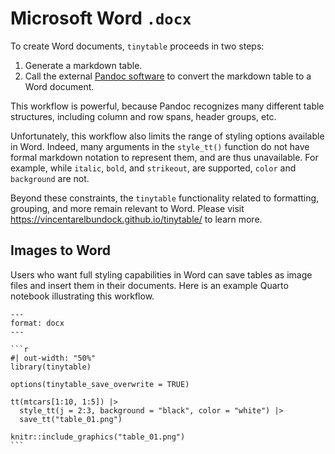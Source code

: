 
# Microsoft Word `.docx`

To create Word documents, `tinytable` proceeds in two steps:

1. Generate a markdown table.
2. Call the external [Pandoc software](https://pandoc.org/) to convert the markdown table to a Word document.

This workflow is powerful, because Pandoc recognizes many different table structures, including column and row spans, header groups, etc.

Unfortunately, this workflow also limits the range of styling options available in Word. Indeed, many arguments in the `style_tt()` function do not have formal markdown notation to represent them, and are thus unavailable. For example, while `italic`, `bold`, and `strikeout`, are supported, `color` and `background` are not.

Beyond these constraints, the `tinytable` functionality related to formatting, grouping, and more remain relevant to Word. Please visit [https://vincentarelbundock.github.io/tinytable/](https://vincentarelbundock.github.io/tinytable/) to learn more.

## Images to Word

Users who want full styling capabilities in Word can save tables as image files and insert them in their documents. Here is an example Quarto notebook illustrating this workflow.

````verbatim
---
format: docx
---

```r
#| out-width: "50%"
library(tinytable)

options(tinytable_save_overwrite = TRUE)

tt(mtcars[1:10, 1:5]) |>
  style_tt(j = 2:3, background = "black", color = "white") |>
  save_tt("table_01.png")

knitr::include_graphics("table_01.png")
```
````
